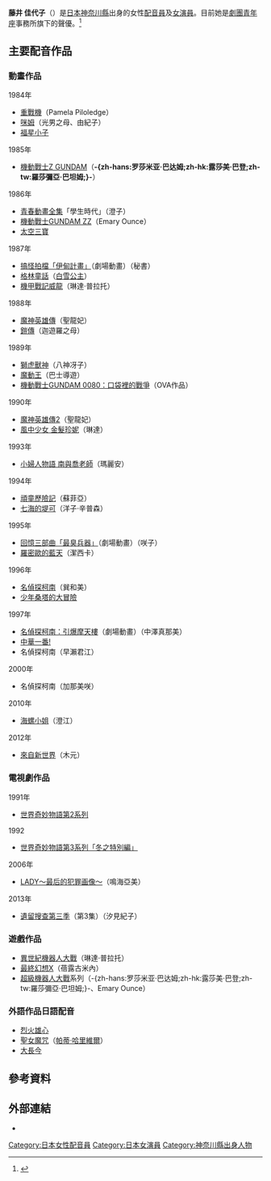 {{配音員
|名字= 藤井佳代子
|圖像= 
|尺寸= 
|說明= 
|藝名= 
|羅馬拼音= Kayoko Fujii
|本名= 
|綽號= 
|配偶= 
|出生地= {{JPN}}[[東京都|東京都]]
|出身地= {{JPN}}[[神奈川縣|神奈川縣]]一
|血型= B型
|生年= 1961
|生月= 4
|生日= 21
|歿年= 
|歿月= 
|歿日= 
|所屬= [[劇團青年座|劇團青年座]]
|活動時期= 1982年－
|出道作= 
|代表作= 
|網站= 
|其他= 
}}
{{Japanese|japanese=藤井 佳代子|kana=ふじい かよこ|romaji=Fujii Kayoko}}
'''藤井 佳代子'''（{{bd|1961年|4月21日|catIdx=Fujii Kayoko}}）是[[日本|日本]][[神奈川縣|神奈川縣]]出身的女性[[配音員|配音員]]及[[女演員|女演員]]。目前她是[[劇團青年座|劇團青年座]]事務所旗下的聲優。<ref>{{cite web|url=http://www.seinenza.com/profile/data/fujii_kayoko.html|title=劇團青年座網頁內的個人檔案|accessdate=2014年3月22日|archive-date=2017年5月24日|archive-url=https://web.archive.org/web/20170524180846/http://seinenza.com/profile/data/fujii_kayoko.html|dead-url=no}}</ref>

==主要配音作品==
===動畫作品===
;1984年
*[[重戰機|重戰機]]（Pamela Piloledge）
*[[咪姆|咪姆]]（光男之母、由紀子）
*[[福星小子|福星小子]]
;1985年
*[[機動戰士Z_GUNDAM|機動戰士Z GUNDAM]]（'''-{zh-hans:罗莎米亚·巴达姆;zh-hk:露莎美·巴登;zh-tw:羅莎彌亞·巴坦姆;}-'''）
;1986年
*[[青春動畫全集|青春動畫全集]]「學生時代」（澄子）
*[[機動戰士GUNDAM_ZZ|機動戰士GUNDAM ZZ]]（Emary Ounce）
*[[太空三寶|太空三寶]]
;1987年
*[[搞怪拍檔|搞怪拍檔「伊甸計畫」]]（劇場動畫）（秘書）
*[[格林童話|格林童話]]（[[白雪公主|白雪公主]]）
*[[機甲戰記威龍|機甲戰記威龍]]（琳達·普拉托）
;1988年
*[[魔神英雄傳|魔神英雄傳]]（聖龍妃）
*[[鎧傳|鎧傳]]（迦遊羅之母）
;1989年
*[[獅虎獸神|獅虎獸神]]（八神冴子）
*[[魔動王|魔動王]]（巴士導遊）
*[[機動戰士GUNDAM_0080：口袋裡的戰爭|機動戰士GUNDAM 0080：口袋裡的戰爭]]（OVA作品）
;1990年
*[[魔神英雄傳2|魔神英雄傳2]]（聖龍妃）
*[[風中少女_金髮珍妮|風中少女 金髮珍妮]]（琳達）
;1993年
*[[小婦人物語_南與喬老師|小婦人物語 南與喬老師]]（瑪麗安）
;1994年
*[[頑童歷險記_(動畫)|頑童歷險記]]（蘇菲亞）
*[[七海的堤可|七海的堤可]]（洋子·辛普森）
;1995年
*[[MEMORIES#最臭兵器|回憶三部曲「最臭兵器」]]（劇場動畫）（咲子）
*[[羅密歐的藍天|羅密歐的藍天]]（潔西卡）
;1996年
*[[名偵探柯南|名偵探柯南]]（巽和美）
*[[少年桑塔的大冒險|少年桑塔的大冒險]]
;1997年
*[[名偵探柯南：引爆摩天樓|名偵探柯南：引爆摩天樓]]（劇場動畫）（中澤真那美）
*[[中華一番!|中華一番!]]
*名偵探柯南（早瀨君江）
;2000年
*名偵探柯南（加那美咲）
;2010年
*[[海螺小姐|海螺小姐]]（澄江）
;2012年
*[[來自新世界|來自新世界]]（木元）

===電視劇作品===
;1991年
*[[世界奇妙物語|世界奇妙物語第2系列]]
;1992
*[[世界奇妙物語|世界奇妙物語第3系列「冬之特別編」]]
;2006年
*[[LADY|LADY～最后的犯罪画像～]]（鳴海亞美）
;2013年
*[[遺留搜查#第三季（2013年）|遺留搜查第三季]]（第3集）（汐見紀子）

===遊戲作品===
*[[異世紀機器人大戰系列|異世紀機器人大戰]]（琳達·普拉托）
*[[最終幻想X|最終幻想X]]（蓓露古米內）
*[[超級機器人大戰|超級機器人大戰]]系列（-{zh-hans:罗莎米亚·巴达姆;zh-hk:露莎美·巴登;zh-tw:羅莎彌亞·巴坦姆;}-、Emary Ounce）

===外語作品日語配音===
*[[烈火雄心_(電影)|烈火雄心]]
*[[聖女魔咒|聖女魔咒]]（[[帕蒂·哈里維爾|帕蒂·哈里維爾]]）
*[[大長今|大長今]]

==參考資料==
{{Reflist}}

==外部連結==
*{{ann|people|6570}}

{{DEFAULTSORT:Fujii, Kayoko}}
[[Category:日本女性配音員|Category:日本女性配音員]]
[[Category:日本女演員|Category:日本女演員]]
[[Category:神奈川縣出身人物|Category:神奈川縣出身人物]]